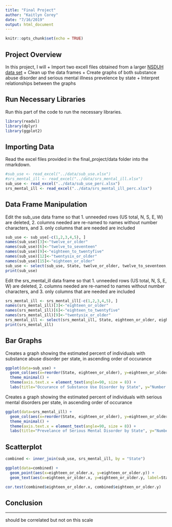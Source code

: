 ```yaml
---
title: "Final Project"
author: "Kaitlyn Corey"
date: "7/16/2019"
output: html_document
---
```


```r
knitr::opts_chunk$set(echo = TRUE)
```

## Project Overview
In this project, I will
+ Import two excell files obtained from a larger [NSDUH data set](https://www.samhsa.gov/data/report/2016-2017-nsduh-state-prevalence-estimates)
+ Clean up the data frames
+ Create graphs of both substance abuse disorder and serious mental illness prevelence by state
+ Interpret relationships between the graphs


## Run Necessary Libraries
Run this part of the code to run the necessary libraries.
```r
library(readxl)
library(dplyr)
library(ggplot2)
```


## Importing Data
Read the excel files provided in the final_project/data folder into the rmarkdown.
```r
#sub_use <- read_excel("../data/sub_use.xlsx")
#srs_mental_ill <- read_excel("../data/srs_mental_ill.xlsx")
sub_use <- read_excel("../data/sub_use_perc.xlsx")
srs_mental_ill <- read_excel("../data/srs_mental_ill_perc.xlsx")
```


## Data Frame Manipulation
Edit the sub_use data frame so that
1. unneeded rows (US total, N, S, E, W) are deleted,
2. columns needed are re-named to names without number characters, and
3. only columns that are needed are included
```r
sub_use <- sub_use[-c(1,2,3,4,5), ]
names(sub_use)[3]<-"twelve_or_older"
names(sub_use)[6]<-"twelve_to_seventeen"
names(sub_use)[9]<-"eighteen_to_twentyfive"
names(sub_use)[12]<-"twentysix_or_older"
names(sub_use)[15]<-"eighteen_or_older"
sub_use <- select(sub_use, State, twelve_or_older, twelve_to_seventeen, eighteen_to_twentyfive, twentysix_or_older, eighteen_or_older)
print(sub_use)
```

Edit the srs_mental_ill data frame so that
1. unneeded rows (US total, N, S, E, W) are deleted,
2. columns needed are re-named to names without number characters, and
3. only columns that are needed are included

```r
srs_mental_ill <- srs_mental_ill[-c(1,2,3,4,5), ]
names(srs_mental_ill)[3]<-"eighteen_or_older"
names(srs_mental_ill)[6]<-"eighteen_to_twentyfive"
names(srs_mental_ill)[9]<-"twentysix_or_older"
srs_mental_ill <- select(srs_mental_ill, State, eighteen_or_older, eighteen_to_twentyfive, twentysix_or_older)
print(srs_mental_ill)
```

## Bar Graphs
Creates a graph showing the estimated percent of individuals with substance abuse disorder per state, in ascending order of occurance
```r
ggplot(data=sub_use) +
  geom_col(aes(x=reorder(State, eighteen_or_older), y=eighteen_or_older)) +
  theme_minimal() +
  theme(axis.text.x = element_text(angle=90, size = 8)) +
  labs(title="Occurance of Substance Use Disorder by State", y="Number of Individuals")

```


Creates a graph showing the estimated percent of individuals with serious mental disorders per state, in ascending order of occurance
```r
ggplot(data=srs_mental_ill) +
  geom_col(aes(x=reorder(State, eighteen_or_older), y=eighteen_or_older)) +
  theme_minimal() +
  theme(axis.text.x = element_text(angle=90, size = 8)) +
  labs(title="Prevelance of Serious Mental Disorder by State", y="Number of Individuals")

```



## Scatterplot

```r
combined <- inner_join(sub_use, srs_mental_ill, by = "State")

ggplot(data=combined) +
  geom_point(aes(x=eighteen_or_older.x, y=eighteen_or_older.y)) +
  geom_text(aes(x=eighteen_or_older.x, y=eighteen_or_older.y, label=State), size = 2, position=position_jitter(height=.001))


``` 

```r
cor.test(combined$eighteen_or_older.x, combined$eighteen_or_older.y)

```






## Conclusion

---

should be correlated but not on this scale 








